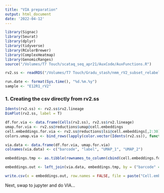 ```yaml
---
title: "VIA preparation"
output: html_document
date: '2022-04-12'
---
```


```r
library(Signac)
library(Seurat)
library(dplyr)
library(tidyverse)
library(RColorBrewer)
library(ComplexHeatmap)
library(GenomicRanges)
source("/Volumes/T7 Touch/scataq_seq_apr21/AuxCode/AuxFunctions.R")
```

```r
rv2.ss <- readRDS("/Volumes/T7 Touch/Gradu_stash/nmm_rV2_subset_relabeled_110522.Rds")
```

```r
run.date <- format(Sys.time(), "%d.%m.%y")
sample <- "E12R1_rV2"
```

### 1. Creating the csv directly from rv2.ss

```r
Idents(rv2.ss) <- rv2.ss$rv2.lineage
DimPlot(rv2.ss, label = T)
```

```r
df.for.via <- data.frame(Cells(rv2.ss), rv2.ss$rv2.lineage)
umap.for.via <- rv2.ss@reductions$umap@cell.embeddings
cell.embeddings.for.via <- rv2.ss@reductions$lsi@cell.embeddings[,2:30]
colors.umap.via <- bind_rows(lapply(color.vector(Idents(rv2.ss)), function (x) { col2rgb(x)[,1] / 255 }))
```

```r
via.data <- data.frame(df.for.via, umap.for.via)
colnames(via.data) <- c("barcode", "label", "UMAP_1", "UMAP_2")
```

```r
embeddings.tmp <- as.tibble(rownames_to_column(cbind(cell.embeddings.for.via, colors.umap.via), "barcode"))

embeddings.out <- left_join(via.data, embeddings.tmp, by = ("barcode" = "barcode"))

write.csv(x = embeddings.out, row.names = FALSE, file = paste("Cell.embeddings.pro.pre.rv2.", sample, ".", run.date, ".csv", sep = ""))
```

Next, swap to jupyter and do VIA...
